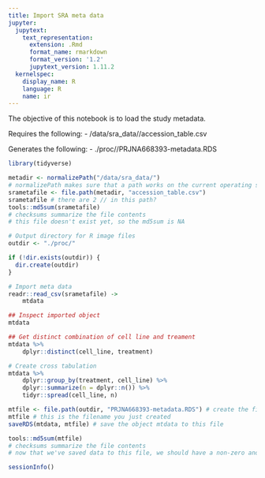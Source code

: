 ```yaml
---
title: Import SRA meta data
jupyter:
  jupytext:
    text_representation:
      extension: .Rmd
      format_name: rmarkdown
      format_version: '1.2'
      jupytext_version: 1.11.2
  kernelspec:
    display_name: R
    language: R
    name: ir
---
```


The objective of this notebook is to load the study metadata.

Requires the following:
- /data/sra_data//accession_table.csv

Generates the following:
- ./proc//PRJNA668393-metadata.RDS


```r
library(tidyverse)
```

```r
metadir <- normalizePath("/data/sra_data/")
# normalizePath makes sure that a path works on the current operating system (ie Windows vs others)
srametafile <- file.path(metadir, "accession_table.csv")
srametafile # there are 2 // in this path?
tools::md5sum(srametafile)
# checksums summarize the file contents
# this file doesn't exist yet, so the md5sum is NA

# Output directory for R image files
outdir <- "./proc/"

if (!dir.exists(outdir)) {
  dir.create(outdir)
}
```

```r
# Import meta data
readr::read_csv(srametafile) ->
    mtdata

```

```r
## Inspect imported object
mtdata
```

```r
## Get distinct combination of cell line and treament
mtdata %>%
    dplyr::distinct(cell_line, treatment)
```

```r
# Create cross tabulation
mtdata %>%
    dplyr::group_by(treatment, cell_line) %>%
    dplyr::summarize(n = dplyr::n()) %>%
    tidyr::spread(cell_line, n)
```

```r
mtfile <- file.path(outdir, "PRJNA668393-metadata.RDS") # create the file name
mtfile # this is the filename you just created
saveRDS(mtdata, mtfile) # save the object mtdata to this file

tools::md5sum(mtfile)
# checksums summarize the file contents
# now that we've saved data to this file, we should have a non-zero and non-NA checksum
```

```r
sessionInfo()
```
